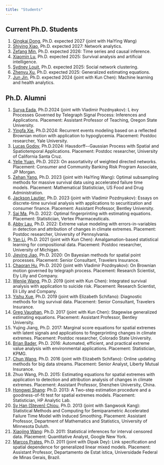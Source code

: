 ```yaml
---
title: "Students"
---
```


## Current Ph.D. Students

1. [Qingkai Dong](https://dqksnow.github.io), Ph.D. expected 2027 (joint with HaiYing Wang)
1. [Shiying Xiao](http://shiying-xiao.com), Ph.D. expected 2027: Network analytics.
1. [Zefang Min](https://zefangm.github.io/zfpw/), Ph.D. expected 2026: Time series and causal inference.
1. [Xiaomin Lu](https://xiaomin001.github.io/mysite/), Ph.D. expected 2025: Survival analysis and artificial intelligence.
1. [Sydney Louit](https://www.linkedin.com/in/sydney-louit-810538192/), Ph.D. expected 2025: Social network clustering.
1. [Zhenyu Xu](https://zhenyu1029.github.io), Ph.D. expected 2025: Generalized estimating equations.
1. [Jun Jin](https://www.linkedin.com/in/jun-jin-7714701b8/), Ph.D. expected 2024 (joint with Kun Chen): Machine learning and health analytics.


## Ph.D. Alumni
1. [Surya Eada](https://www.linkedin.com/in/surya-teja-eada-76b78229/), Ph.D.2024 (joint with Vladimir Pozdnyakov): L ́evy Processes Governed by Telegraph Signal Process: Inferences and Applications. Placement: Assistant Professor of Teaching, Oregon State University.
1. [Yingfa Xie](https://www.linkedin.com/in/yingfa-xie-1ba57314a/), Ph.D.2024: Recurrent events modeling based on a reflected Brownian motion with application to hypoglycemia. Placement: Postdoc researcher, Yale University.
1. [Lucas Godoy](https://lcgodoy.me), Ph.D.2024: Hausdorff–-Gaussian Process with Spatial and Spatiotemporal Applications. Placement: Postdoc researcher, University of California Santa Cruz.
1. [Yelie Yuan](https://www.linkedin.com/in/yelie-yuan-65123721b/), Ph.D. 2023: On assortativity of weighted directed networks. Placement: Consumer and Community Banking Risk Program Associate, JP Morgan.
1. [Zehan Yang](https://www.linkedin.com/in/zehan/), Ph.D. 2023 (joint with HaiYing Wang): Optimal subsampling methods for massive survival data using accelerated failure time models. Placement: Mathematical Statistician, US Food and Drug Administration.
1. [Jackson Lautier](https://jacksonlautier.com), Ph.D. 2023 (joint with Vladimir Pozdnyakov): Essays on discrete-time survival analysis with applications to securitization and consumer finance. Placement: Assistant Professor, Bentley University.
1. [Sai Ma](https://www.linkedin.com/in/sai-ma-uconn/), Ph.D. 2022: Optimal fingerprinting with estimating equations. Placement: Statistician, Vertex Pharmaceuticals.
1. [Abby Lau](https://www.linkedin.com/in/yuen-tsz-abby-lau-400a49a4/), Ph.D. 2022: Extreme value modeling with errors-in-variables in detection and attribution of changes in climate extremes. Placement: Postdoc researcher, University of Pennsylvania.
1. [Yan Li](https://yanlistat.com), Ph.D. 2021 (joint with Kun Chen): Amalgamation-based statistical learning for compositional data. Placement: Postdoc researcher, University of Michigan.
1. [Jieying Jiao](https://www.linkedin.com/in/jieying-jiao-217b3b128/), Ph.D. 2020: On Bayesian methods for spatial point processes. Placement: Senior Consultant, Travelers Insurance.
1. [Chaoran Hu](https://www.linkedin.com/in/chaoranhu/), Ph.D. 2020 (joint with Vladimir Pozdnyakov): On Brownian motion governed by telegraph process. Placement: Research Scientist, Ely Lilly and Company.
1. [Wenjie Wang](https://wwenjie.org), Ph.D. 2019 (joint with Kun Chen): Integrated survival analysis with application to suicide risk. Placement: Research Scientist, Eli Lilly and Company.
1. [Yishu Xue](https://yxue-me.com), Ph.D. 2019 (joint with Elizabeth Schifano): Diagnostic methods for big survival data. Placement: Senior Consultant, Travelers Insurance.
1. [Greg Vaughan](https://www.linkedin.com/in/greg-vaughan-16902922/), Ph.D. 2017 (joint with Kun Chen): Stagewise generalized estimating equations. Placement: Assistant Professor, Bentley University.
1. Yujing Jiang, Ph.D. 2017: Marginal score equations for spatial extremes with latent signals and applications to fingerprinting changes in climate extremes. Placement: Postdoc researcher, Colorado State University.
1. [Brian Bader](https://www.linkedin.com/in/brianbader1/), Ph.D. 2016: Automated, efficient, and practical extreme value analysis with environmental applications. Placement: Statistician, KPMG.
1. [Chun Wang](https://www.linkedin.com/in/chun-wang-0978674b/), Ph.D. 2016 (joint with Elizabeth Schifano): Online updating methods for big data streams. Placement: Senior Analyst, Liberty Mutual Insurance.
1. Zhuo Wang, Ph.D. 2015: Estimating equations for spatial extremes with application to detection and attribution analysis of changes in climate extremes. Placement: Assistant Professor, Shenzhen University, China.
1. [Hongwei Shang](https://www.linkedin.com/in/hongwei-shang-a38a9029/): Ph.D. 2013: A Two-step estimation procedure and a goodness-of-fit test for spatial extremes models. Placement: Statistician, HP Analytic Lab.
1. [Sy Han (Steven) Chiou](https://www.sychiou.com), Ph.D. 2013 (joint with Sangwook Kang): Statistical Methods and Computing for Semiparametric Accelerated Failure Time Model with Induced Smoothing. Placement: Assistant Professor, Department of Mathematics and Statistics, University of Minnesota Duluth.
1. [Xiaojing Wang](https://www.linkedin.com/in/xiaojingw/): Ph.D. 2011: Statistical inferences for interval censored data. Placement: Quantitative Analyst, Google New York.
1. [Marcos Prates](https://www.est.ufmg.br/~marcosop/), Ph.D. 2011 (joint with Dipak Dey): Link specification and spatial dependence for generalized linear mixed models. Placement: Assistant Professor, Departamento de Estat ́ıstica, Universidade Federal de Minas Gerais, Brazil.
